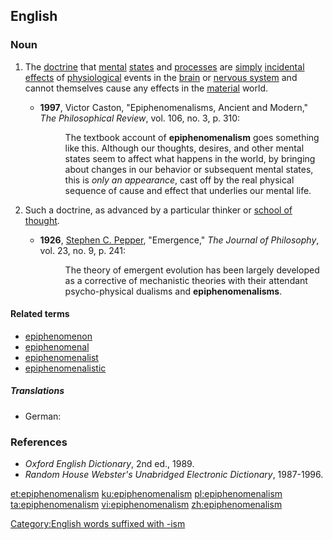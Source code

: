 ==English==
{{wikipedia}}

===Noun===
{{en-noun|~}}

# {{context|philosophy|psychology|uncountable|lang=en}} The [[doctrine]] that [[mental]] [[states]] and [[process]]es are [[simply]] [[incidental]] [[effects]] of [[physiological]] events in the [[brain]] or [[nervous system]] and cannot themselves cause any effects in the [[material]] world.
#* '''1997''', Victor Caston, "Epiphenomenalisms, Ancient and Modern," ''The Philosophical Review'', vol. 106, no. 3, p. 310:
#*: The textbook account of '''epiphenomenalism''' goes something like this. Although our thoughts, desires, and other mental states seem to affect what happens in the world, by bringing about changes in our behavior or subsequent mental states, this is ''only an appearance'', cast off by the real physical sequence of cause and effect that underlies our mental life.
# {{context|philosophy|psychology|countable|lang=en}} Such a doctrine, as advanced by a particular thinker or [[school of thought]].
#* '''1926''', [[w:Stephen_Pepper|Stephen C. Pepper]], "Emergence," ''The Journal of Philosophy'', vol. 23, no. 9, p. 241:
#*: The theory of emergent evolution has been largely developed as a corrective of mechanistic theories with their attendant psycho-physical dualisms and '''epiphenomenalisms'''.

====Related terms====
* [[epiphenomenon]]
* [[epiphenomenal]]
* [[epiphenomenalist]]
* [[epiphenomenalistic]]

=====Translations=====
{{trans-top|doctrine}}
* German: {{t+|de|Epiphänomenalismus|n}}
{{trans-mid}}
{{trans-bottom}}

===References===
* ''Oxford English Dictionary'', 2nd ed., 1989.
* ''Random House Webster's Unabridged Electronic Dictionary'', 1987-1996.

[[Category:English words suffixed with -ism]]

[[et:epiphenomenalism]]
[[ku:epiphenomenalism]]
[[pl:epiphenomenalism]]
[[ta:epiphenomenalism]]
[[vi:epiphenomenalism]]
[[zh:epiphenomenalism]]